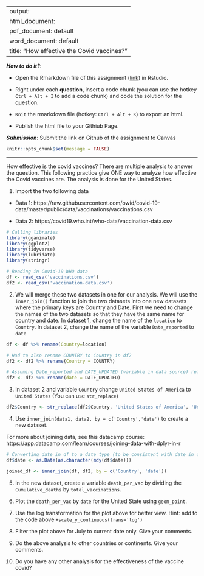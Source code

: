 
---
output: 
  html_document:
  pdf_document: default
  word_document: default
title: "How effective the Covid vaccines?"
---

***How to do it?***: 

- Open the Rmarkdown file of this assignment ([link](assignment9_extra_credits.Rmd)) in Rstudio. 

- Right under each **question**, insert  a code chunk (you can use the hotkey `Ctrl + Alt + I` to add a code chunk) and code the solution for the question. 

- `Knit` the rmarkdown file (hotkey: `Ctrl + Alt + K`) to export an html.  

-  Publish the html file to your Githiub Page. 

***Submission***: Submit the link on Github of the assignment to Canvas

```r
knitr::opts_chunk$set(message = FALSE)
```


-------

How effective is the covid vaccines? There are multiple analysis to answer the question. This following practice give ONE way to analyze how effective the Covid vaccines are. The analysis is done for the United States. 

1. Import the two following data

  - Data 1: https://raw.githubusercontent.com/owid/covid-19-data/master/public/data/vaccinations/vaccinations.csv

  - Data 2: https://covid19.who.int/who-data/vaccination-data.csv
```r
# Calling libraries
library(gganimate)
library(ggplot2)
library(tidyverse)
library(lubridate)
library(stringr)

# Reading in Covid-19 WHO data
df <- read_csv('vaccinations.csv')
df2 <- read_csv('vaccination-data.csv')
```


2. We will merge these two datasets in one for our analysis.  We will use the `inner_join()` function to join the two datasets into one new datasets where the primary keys are Country and Date.  First we need to change the names of the two datasets so that they have the same name for country and date.  In dataset 1, change the name of the `location` to `Country`. In dataset 2, change the name of the variable `Date_reported` to `date`
```r
df <- df %>% rename(Country=location)

# Had to also rename COUNTRY to Country in df2
df2 <- df2 %>% rename(Country = COUNTRY)

# Assuming Date_reported and DATE_UPDATED (variable in data source) refer to the same desired column
df2 <- df2 %>% rename(date = DATE_UPDATED)
```

3. In dataset 2 and variable `Country` change `United States of America` to `United States` (You can use `str_replace`)
```r
df2$Country <- str_replace(df2$Country, 'United States of America', 'United States')
```

4. Use `inner_join(data1, data2, by = c('Country','date')` to create a new dataset. 

For more about joining data, see this datacamp course:  https://app.datacamp.com/learn/courses/joining-data-with-dplyr-in-r
```r
# Converting date in df to a date type (to be consistent with date in df2)
df$date <- as.Date(as.character(mdy(df$date)))

joined_df <- inner_join(df, df2, by = c('Country', 'date'))
```

5. In the new dataset, create a variable `death_per_vac` by dividing the `Cumulative_deaths` by `total_vaccinations`. 

6. Plot the `death_per_vac` by `date` for the United State using `geom_point`. 

7. Use the log transformation for the plot above for better view.  Hint: add to the code above `+scale_y_continuous(trans='log')`

8. Filter the plot above for July to current date only. Give your comments.

9. Do the above analysis to other countries or continents. Give your comments.

10. Do you have any other analysis for the effectiveness of the vaccine covid?
